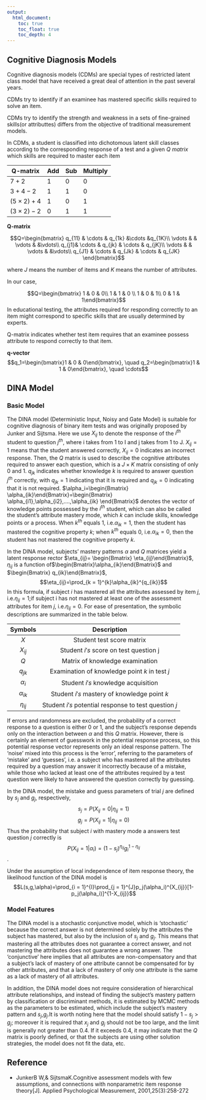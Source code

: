 ```yaml
---
output:
  html_document:
    toc: true
    toc_float: true
    toc_depth: 4
---
```



## Cognitive Diagnosis Models

Cognitive diagnosis models (CDMs) are special types of restricted latent class model that have received a great deal of attention in the past several years.

CDMs try to identify if an examinee has mastered specific skills required to solve an item.

CDMs try to identify the strength and weakness in a sets of fine-grained skills(or attributtes) differs from the objective of traditional measurement models.

In CDMs, a student is classified into dichotomous latent skill classes according to the corresponding response of a test and a given *Q matrix* which skills are required to master each item

| Q-matrix| Add | Sub | Multiply|
| --------| ----|-----|---------|
| $7+2$   |  $1$| $0$| $0$|
| $3+4-2$ | $1$ |$1$ | $0$|
|$(5\times 2)+4$| $1$|$0$ |$1$|
|$(3\times 2)-2$|$0$ |$1$ |$1$|

**Q-matrix**

$$Q=\begin{bmatrix} q_{11} & \cdots & q_{1k} &\cdots &q_{1K}\\ \vdots & & \vdots & &\vdots\\
q_{j1}& \cdots & q_{jk} & \cdots & q_{jK}\\
\vdots & & \vdots & &\vdots\\
q_{J1} & \cdots & q_{Jk} & \cdots & q_{JK}
\end{bmatrix}$$

where $J$ means the number of items and $K$ means the number of attributes.

In our case,

$$Q=\begin{bmatrix} 1 & 0 & 0\\ 1 & 1 & 0 \\ 1 & 0 & 1\\ 0 & 1 & 1\end{bmatrix}$$
In educational testing, the attributes required for responding correctly to an item might correspond to specific skills that are usually determined by experts.

Q-matrix indicates whether test item requires that an examinee possess attribute to respond correctly to that item.

**q-vector**
$$q_1=\begin{bmatrix}1 & 0 & 0\end{bmatrix}, \quad q_2=\begin{bmatrix}1 & 1 & 0\end{bmatrix}, \quad \cdots$$

## DINA Model

### Basic Model

The DINA model (Deterministic Input, Noisy and Gate Model) is suitable for cognitive diagnosis of binary item tests and was originally proposed by Junker and Sijtsma. Here we use $X_{ij}$ to denote the response of the $i^{th}$ student to question $j^{th}$, where i takes from 1 to I and j takes from 1 to J. $X_{ij}=1$ means that the student answered correctly, $X_{ij}=0$ indicates an incorrect response. Then, the $Q$ matrix is used to describe the cognitive attributes required to answer each question, which is a $J \times K$ matrix consisting of only 0 and 1. $q_{jk}$ indicates whether knowledge $k$ is required to answer question $j^{th}$ correctly, with $q_{jk}=1$ indicating that it is required and $q_{jk}=0$ indicating that it is not required. $\alpha_i=\begin{Bmatrix} \alpha_{ik}\end{Bmatrix}=\begin{Bmatrix} \alpha_{i1},\alpha_{i2},....,\alpha_{ik} \end{Bmatrix}$ denotes the vector of knowledge points possessed by the $i^{th}$ student, which can also be called the student's attribute mastery mode, which $k$ can include skills, knowledge points or a process. When $k^{th}$ equals 1, i.e.$\alpha_{ik}=1$, then the student has mastered the cognitive property $k$; when $k^{th}$ equals 0, i.e.$\alpha_{ik}=0$, then the student has not mastered the cognitive property $k$.

In the DINA model, subjects' mastery patterns $\alpha$ and $Q$ matrices yield a latent response rector $\eta_{ij}= \begin{Bmatrix} \eta_{ij}\end{Bmatrix}$, $\eta_{ij}$ is a function of$\begin{Bmatrix}\alpha_{ik}\end{Bmatrix}$ and $\begin{Bmatrix} q_{ik}\end{Bmatrix}$,$$\eta_{ij}=\prod_{k = 1}^{k}\alpha_{ik}^{q_{ik}}$$ In this formula, if subject $i$ has mastered all the attributes assessed by item $j$, i.e.$\eta_{ij}=1$;if subject i has not mastered at least one of the assessment attributes for item $j$, i.e.$\eta_{ij}=0$. For ease of presentation, the symbolic descriptions are summarized in the table below.

|Symbols|Description|
|:-:|:-:|
|$X$|Student test score matrix|
|$X_{ij}$|Student $i's$ score on test question j|
|$Q$|Matrix of knowledge examination|
|$q_{jk}$|Examination of knowledge point $k$ in test $j$|
|$\alpha_i$|Student $i's$ knowledge acquisition|
|$\alpha_{ik}$|Student $i's$ mastery of knowledge point $k$|
|$\eta_{ij}$|Student $i's$ potential response to test question $j$|

If errors and randomness are excluded, the probability of a correct response to a question is either 0 or 1, and the subject's response depends only on the interaction between $\alpha$ and this $Q$ matrix. However, there is certainly an element of guesswork in the potential response process, so this potential response vector represents only an ideal response pattern. The 'noise' mixed into this process is the 'error', referring to the parameters of 'mistake' and 'guesses', i.e. a subject who has mastered all the attributes required by a question may answer it incorrectly because of a mistake, while those who lacked at least one of the attributes required by a test question were likely to have answered the question correctly by guessing.

In the DINA model, the mistake and guess parameters of trial $j$ are defined by $s_j$ and $g_j$, respectively,
$$s_j=P(X_{ij}=0|\eta_{ij}=1)$$
$$g_j=P(X_{ij}=1|\eta_{ij}=0)$$
Thus the probability that subject $i$ with mastery mode a answers test question $j$ correctly is
$$P(X_{ij}=1|\alpha_i)=(1-s_j)^{\eta_{ij}}g_i^{1-\eta_{ij}}$$.


Under the assumption of local independence of item response theory, the likelihood function of the DINA model is
$$L(s,g,\alpha)=\prod_{i = 1}^{I}\prod_{j = 1}^{J}p_j(\alpha_i)^{X_{ij}}[1-p_j(\alpha_i)]^{1-X_{ij}}$$

### Model Features

The DINA model is a stochastic conjunctive model, which is 'stochastic' because the correct answer is not determined solely by the attributes the subject has mastered, but also by the inclusion of $s_j$ and $g_j$. This means that mastering all the attributes does not guarantee a correct answer, and not mastering the attributes does not guarantee a wrong answer. The 'conjunctive' here implies that all attributes are non-compensatory and that a subject's lack of mastery of one attribute cannot be compensated for by other attributes, and that a lack of mastery of only one attribute is the same as a lack of mastery of all attributes.

In addition, the DINA model does not require consideration of hierarchical attribute relationships, and instead of finding the subject's mastery pattern by classification or discriminant methods, it is estimated by MCMC methods as the parameters to be estimated, which include the subject's mastery pattern and $s_j$,$g_j$.It is worth noting here that the model should satisfy $1-s_j>g_j$; moreover it is required that $x_j$ and $g_j$ should not be too large, and the limit is generally not greater than 0.4. If it exceeds 0.4, it may indicate that the $Q$ matrix is poorly defined, or that the subjects are using other solution strategies, the model does not fit the data, etc.

## Reference

  + JunkerB W,& SijtsmaK.Cognitive assessment models with few assumptions, and connections with nonparametric item response theory[J]. Applied Psychological Measurement, 2001,25(3):258-272


